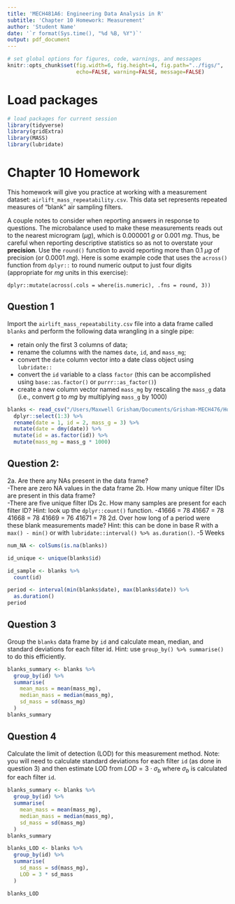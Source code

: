---
title: 'MECH481A6: Engineering Data Analysis in R'
subtitle: 'Chapter 10 Homework: Measurement' 
author: 'Student Name'
date: '`r format(Sys.time(), "%d %B, %Y")`'
output: pdf_document
---

```{r global-options, include=FALSE}
# set global options for figures, code, warnings, and messages
knitr::opts_chunk$set(fig.width=6, fig.height=4, fig.path="../figs/",
                      echo=FALSE, warning=FALSE, message=FALSE)
```

# Load packages

```{r load-packages, message=FALSE}
# load packages for current session
library(tidyverse) 
library(gridExtra) 
library(MASS)
library(lubridate)
```

# Chapter 10 Homework

This homework will give you practice at working with a measurement dataset: `airlift_mass_repeatability.csv`. This data set represents repeated measures of "blank" air sampling filters. 

A couple notes to consider when reporting answers in response to questions. The microbalance used to make these measurements reads out to the nearest microgram ($\mu g$), which is 0.000001 $g$ or 0.001 $mg$. Thus, be careful when reporting descriptive statistics so as not to overstate your **precision**. Use the `round()` function to avoid reporting more than 0.1 $\mu g$ of precision (or 0.0001 $mg$). Here is some example code that uses the `across()` function from `dplyr::` to round numeric output to just four digits (appropriate for $mg$ units in this exercise):

`dplyr::mutate(across(.cols = where(is.numeric), .fns = round, 3))`

\newpage

## Question 1
Import the `airlift_mass_repeatability.csv` file into a data frame called `blanks` and perform the following data wrangling in a single pipe:  

- retain only the first 3 columns of data;
- rename the columns with the names `date`, `id`, and `mass_mg`;
- convert the `date` column vector into a date class object using `lubridate::`
- convert the `id` variable to a class `factor` (this can be accomplished using `base::as.factor()` or `purrr::as_factor()`)
- create a new column vector named `mass_mg` by rescaling the `mass_g` data (i.e., convert $g$ to $mg$ by multiplying `mass_g` by 1000)

```{r import-clean-data}
blanks <- read_csv("/Users/Maxwell Grisham/Documents/Grisham-MECH476/Homework/AIRLIFT_mass_repeatability.csv") %>%
  dplyr::select(1:3) %>%
  rename(date = 1, id = 2, mass_g = 3) %>%
  mutate(date = dmy(date)) %>%
  mutate(id = as.factor(id)) %>%
  mutate(mass_mg = mass_g * 1000)

```

## Question 2:  

  2a. Are there any NAs present in the data frame?  
  -There are zero NA values in the data frame
  2b. How many unique filter IDs are present in this data frame?  
  -There are five unique filter IDs
  2c. How many samples are present for each filter ID? Hint: look up the `dplyr::count()` function.
  -41666 = 78
  41667 = 78
  41668 = 78
  41669 = 76
  41671 = 78
  2d. Over how long of a period were these blank measurements made? Hint: this can be done in base R with a `max() - min()` or with `lubridate::interval() %>% as.duration()`.
  -5 Weeks
```{r unique-IDs}
num_NA <- colSums(is.na(blanks))

id_unique <- unique(blanks$id)

id_sample <- blanks %>%
  count(id)

period <- interval(min(blanks$date), max(blanks$date)) %>%
  as.duration()
period
```

## Question 3

Group the `blanks` data frame by `id` and calculate mean, median, and standard deviations for each filter id.  Hint: use `group_by() %>% summarise()` to do this efficiently.

```{r blank-descriprives}
blanks_summary <- blanks %>%
  group_by(id) %>%
  summarise(
    mean_mass = mean(mass_mg),
    median_mass = median(mass_mg),
    sd_mass = sd(mass_mg)
  )
blanks_summary

```

## Question 4

Calculate the limit of detection (LOD) for this measurement method. Note: you will need to calculate standard deviations for each filter `id` (as done in question 3) and then estimate LOD from $LOD = 3\cdot \sigma_b$ where $\sigma_b$ is calculated for each filter `id`.

```{r LOD}
blanks_summary <- blanks %>%
  group_by(id) %>%
  summarise(
    mean_mass = mean(mass_mg),
    median_mass = median(mass_mg),
    sd_mass = sd(mass_mg)
  )
blanks_summary

blanks_LOD <- blanks %>%
  group_by(id) %>%
  summarise(
    sd_mass = sd(mass_mg),
    LOD = 3 * sd_mass
  )

blanks_LOD
```
